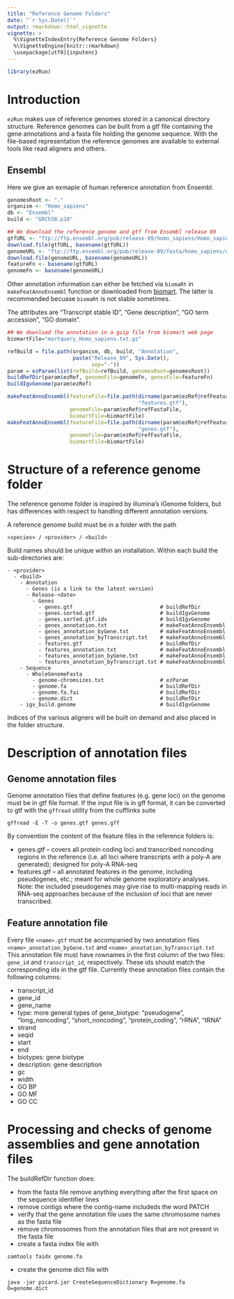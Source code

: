 ```yaml
---
title: "Reference Genome Folders"
date: "`r Sys.Date()`"
output: rmarkdown::html_vignette
vignette: >
  %\VignetteIndexEntry{Reference Genome Folders}
  %\VignetteEngine{knitr::rmarkdown}
  \usepackage[utf8]{inputenc}
---
```


```r
library(ezRun)
```

<!-- see: http://stackoverflow.com/questions/19372260/how-to-get-rstudio-to-automatically-compile-r-markdown-vignettes -->
<!-- use knit button or devtools::build_vignettes() -->
<!-- do not use: devtools::install(build_vignettes = TRUE) -->

# Introduction

`ezRun` makes use of reference genomes stored in a canonical directory structure. 
Reference genomes can be built from a gtf file containing the gene annotations 
and a fasta file holding the genome sequence.
With the file-based representation the reference genomes are available to external tools like read aligners and others.

## Ensembl
Here we give an exmaple of human reference annotation from Ensembl.

```r
genomesRoot <- "."
organism <- "Homo_sapiens"
db <- "Ensembl"
build <- "GRCh38.p10"
```

```r
## We download the reference genome and gtf from Ensembl release 89
gtfURL <- "ftp://ftp.ensembl.org/pub/release-89/homo_sapiens/Homo_sapiens.GRCh38.89.gtf.gz"
download.file(gtfURL, basename(gtfURL))
genomeURL <- "ftp://ftp.ensembl.org/pub/release-89/fasta/homo_sapiens/dna/Homo_sapiens.GRCh38.dna.primary_assembly.fa.gz"
download.file(genomeURL, basename(genomeURL))
featureFn <- basename(gtfURL)
genomeFn <- basename(genomeURL)
```

Other annotation information can either be fetched via `biomaRt` in `makeFeatAnnoEnsembl` function or downloaded from [biomart](http://www.ensembl.org/biomart/martview).
The latter is recommended becuase `biomaRt` is not stable sometimes.

The attributes are "Transcript stable ID", "Gene description", 
"GO term accession", "GO domain".

```r
## We download the annotation in a gzip file from biomart web page
biomartFile="martquery_Homo_sapiens.txt.gz"
```

```r
refBuild = file.path(organism, db, build, "Annotation",
                     paste("Release_89", Sys.Date(),
                           sep="-"))
param = ezParam(list(refBuild=refBuild, genomesRoot=genomesRoot))
buildRefDir(param$ezRef, genomeFile=genomeFn, genesFile=featureFn)
buildIgvGenome(param$ezRef)

makeFeatAnnoEnsembl(featureFile=file.path(dirname(param$ezRef@refFeatureFile),
                                          "features.gtf"),
                    genomeFile=param$ezRef@refFastaFile,
                    biomartFile=biomartFile)
makeFeatAnnoEnsembl(featureFile=file.path(dirname(param$ezRef@refFeatureFile),
                                          "genes.gtf"),
                    genomeFile=param$ezRef@refFastaFile,
                    biomartFile=biomartFile)
```


# Structure of a reference genome folder

The reference genome folder is inspired by illumina's iGenome folders,
but has differences with respect to handling different annotation versions.

A reference genome build must be in a folder with the path

```
<species> / <provider> / <build>
```

Build names should be unique within an installation. Within each build the sub-directories are:

```
- <provider>
  - <build>
    - Annotation
      - Genes (is a link to the latest version)
      - Release-<date>
        - Genes
          - genes.gtf                            # buildRefDir
          - genes.sorted.gtf                     # buildIgvGenome
          - genes.sorted.gtf.idx                 # buildIgvGenome
          - genes_annotation.txt                 # makeFeatAnnoEnsembl
          - genes_annotation_byGene.txt          # makeFeatAnnoEnsembl
          - genes_annotation_byTranscript.txt    # makeFeatAnnoEnsembl
          - features.gtf                         # buildRefDir
          - features_annotation.txt              # makeFeatAnnoEnsembl
          - features_annotation_byGene.txt       # makeFeatAnnoEnsembl 
          - features_annotation_byTranscript.txt # makeFeatAnnoEnsembl
    - Sequence
      - WholeGenomeFasta
        - genome-chromsizes.txt                  # ezParam
        - genome.fa                              # buildRefDir
        - genome.fa.fai                          # buildRefDir
        - genome.dict                            # buildRefDir
    - igv_build.genome                           # buildIgvGenome
```

Indices of the various aligners will be built on demand and also placed in the folder structure.

# Description of annotation files
## Genome annotation files

Genome annotation files that define features (e.g. gene loci) on the genome must be in gtf file format. If the input file is in gff format, it can be converted to gtf with the `gffread` utility from the cufflinks suite
```
gffread -E -T -o genes.gtf genes.gff 
```

By convention the content of the feature files in the reference folders is:  

* genes.gtf -- covers all protein coding loci and transcribed noncoding regions in the reference (i.e. all loci where transcripts with a poly-A are generated); designed for poly-A RNA-seq  
<!-- * transcribed.gtf -- covers all genome features that are transcribed, including non-coding RNAs like lincRNAs, micro-RNAs, ...; -->
<!-- designed for whole transcriptome appraoches (e.g. ribo-depletion)   -->
* features.gtf -- all annotated features in the genome, including pseudogenes, etc.; meant for whole genome exploratory analyses. Note: the included pseudogenes may give rise to multi-mapping reads in RNA-seq approaches because of the inclusion of loci that are never transcribed.

## Feature annotation file
Every file `<name>.gtf` must be accompanied by two annotation files `<name>_annotation_byGene.txt` and `<name>_annotation_byTranscript.txt`
This annotation file must have rownames in the first column of the two files: `gene_id` and `transcript_id`, respectively.
These ids should match the corresponding ids in the gtf file.
Currently these annotation files contain the following columns:

* transcript_id
* gene_id
* gene_name  
* type: more general types of gene_biotype: "pseudogene", "long_noncoding", "short_noncoding", "protein_coding", "rRNA", "tRNA"
* strand
* seqid
* start
* end
* biotypes: gene biotype
* description: gene description
* gc
* width
* GO BP
* GO MF
* GO CC


# Processing and checks of genome assemblies and gene annotation files
The buildRefDir function does:  

* from the fasta file remove anything everything after the first space on the sequence identifier lines  
* remove contigs where the contig-name includeds the word PATCH  
* verify that the gene annotation file uses the same chromosome names as the fasta file  
* remove chromosomes from the annotation files that are not present in the fasta file  
* create a fasta index file with  
```
samtools faidx genome.fa
```
* create the genome dict file with
```
java -jar picard.jar CreateSequenceDictionary R=genome.fa O=genome.dict
```
